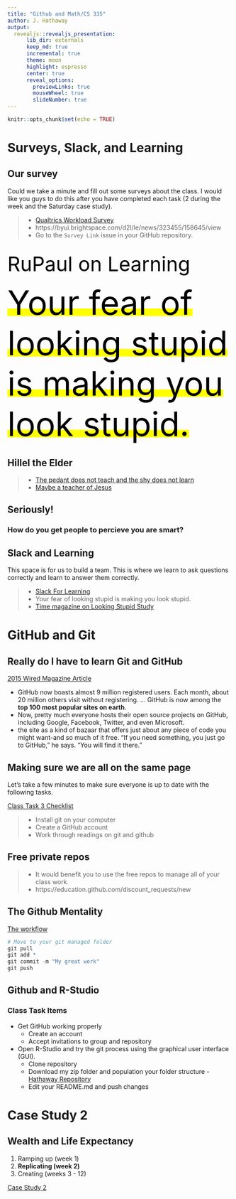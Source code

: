 ```yaml
---
title: "Github and Math/CS 335"
author: J. Hathaway
output: 
  revealjs::revealjs_presentation:
      lib_dir: externals
      keep_md: true
      incremental: true
      theme: moon
      highlight: espresso
      center: true
      reveal_options:
        previewLinks: true
        mouseWheel: true
        slideNumber: true
---
```


```r
knitr::opts_chunk$set(echo = TRUE)
```

#  Surveys, Slack, and Learning

## Our survey

Could we take a minute and fill out some surveys about the class.  I would like you guys to do this after you have completed each task (2 during the week and the Saturday case study).

> - [Qualtrics Workload Survey](https://byui.brightspace.com/d2l/le/news/323455/158645/view)
> - https://byui.brightspace.com/d2l/le/news/323455/158645/view
> - Go to the `Survey Link` issue in your GitHub repository.

## {data-background-image="http://mediaassets.ktnv.com/photo/2016/09/08/rupaul_1473370557202_45993103_ver1.0_640_480.jpg"}

<span style="font-size:45px; color:black">
RuPaul on Learning
</span>

<mark>
<span style="font-size:75px; color: black">
Your fear of looking stupid is making you look stupid.
</span>
</mark>

## Hillel the Elder

> - [The pedant does not teach and the shy does not learn](https://torah.org/learning/maharal-p2m6part1/)
> - [Maybe a teacher of Jesus](http://www.newworldencyclopedia.org/entry/Hillel_the_Elder)

## Seriously!
### How do you get people to percieve you are smart?

## Slack and Learning

This space is for us to build a team.  This is where we learn to ask questions correctly and learn to answer them correctly.

> - [Slack For Learning](https://f17dwv.slack.com/messages/C3ES420BF/)
> - Your fear of looking stupid is making you look stupid.
> - [Time magazine on Looking Stupid Study](http://time.com/3158889/ask-for-advice-competent/)

# GitHub and Git

## Really do I have to learn Git and GitHub

[2015 Wired Magazine Article](https://www.wired.com/2015/03/github-conquered-google-microsoft-everyone-else/)

- GitHub now boasts almost 9 million registered users. Each month, about 20 million others visit without registering. ... GitHub is now among the **top 100 most popular sites on earth**.
- Now, pretty much everyone hosts their open source projects on GitHub, including Google, Facebook, Twitter, and even Microsoft. 
- the site as a kind of bazaar that offers just about any piece of code you might want-and so much of it free. "If you need something, you just go to GitHub," he says. "You will find it there."

##  Making sure we are all on the same page

Let's take a few minutes to make sure everyone is up to date with the following tasks.

[Class Task 3 Checklist](https://byuistats.github.io/M335/class_tasks/task03_details.html)

> - Install git on your computer
> - Create a GitHub account
> - Work through readings on git and github

## Free private repos

> -  It would benefit you to use the free repos to manage all of your class work.
> - https://education.github.com/discount_requests/new

## The Github Mentality

[The workflow](../images/Git_workflow_diagram.png)

```R
# Move to your git managed folder
git pull
git add *
git commit -m "My great work"
git push

```

## Github and R-Studio

### Class Task Items

- Get GitHub working properly
    - Create an account
    - Accept invitations to group and repository

- Open R-Studio and try the git process using the graphical user interface (GUI).
    - Clone repository
    - Download my zip folder and population your folder structure - [Hathaway Repository](https://github.com/BYUI335/hathaway)
    - Edit your README.md and push changes


# Case Study 2

## Wealth and Life Expectancy

1. Ramping up (week 1)
2. **Replicating (week 2)**
3. Creating (weeks 3 - 12)

[Case Study 2](https://byuistats.github.io/M335/weekly_projects/cs02_details.html)

